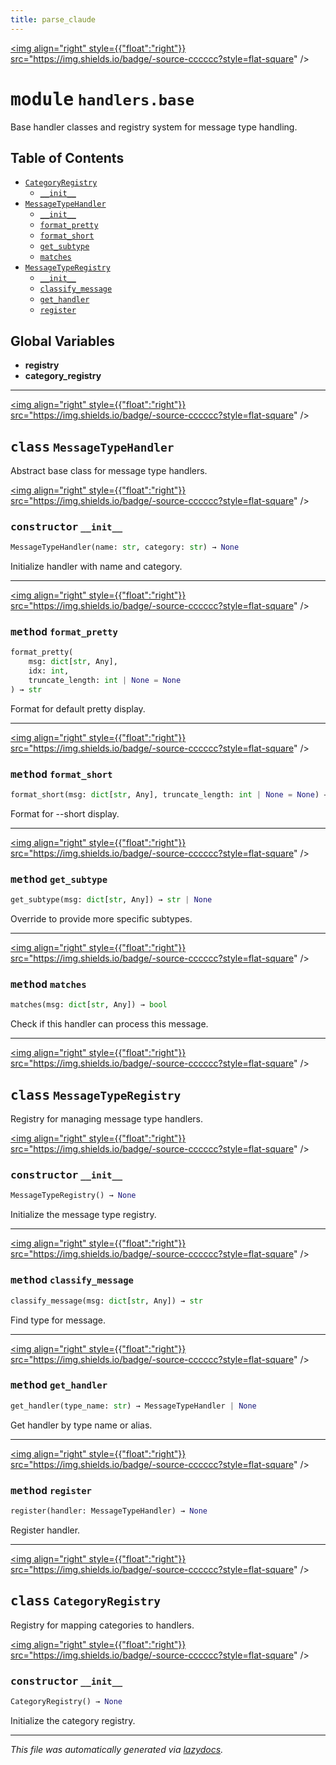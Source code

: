 ```yaml
---
title: parse_claude
---
```


<a href="https://github.com/drothermel/%24%7BREPO%7D/blob/main/src/parse_claude/handlers/base.py"><img align="right" style={{"float":"right"}} src="https://img.shields.io/badge/-source-cccccc?style=flat-square" /></a>

# <kbd>module</kbd> `handlers.base`
Base handler classes and registry system for message type handling.


## Table of Contents
- [`CategoryRegistry`](./parse_claude.handlers.base#class-categoryregistry)
	- [`__init__`](./parse_claude.handlers.base#constructor---init--)
- [`MessageTypeHandler`](./parse_claude.handlers.base#class-messagetypehandler)
	- [`__init__`](./parse_claude.handlers.base#constructor---init--)
	- [`format_pretty`](./parse_claude.handlers.base#method-format-pretty)
	- [`format_short`](./parse_claude.handlers.base#method-format-short)
	- [`get_subtype`](./parse_claude.handlers.base#method-get-subtype)
	- [`matches`](./parse_claude.handlers.base#method-matches)
- [`MessageTypeRegistry`](./parse_claude.handlers.base#class-messagetyperegistry)
	- [`__init__`](./parse_claude.handlers.base#constructor---init--)
	- [`classify_message`](./parse_claude.handlers.base#method-classify-message)
	- [`get_handler`](./parse_claude.handlers.base#method-get-handler)
	- [`register`](./parse_claude.handlers.base#method-register)


**Global Variables**
---------------
- **registry**
- **category_registry**


---

<a href="https://github.com/drothermel/%24%7BREPO%7D/blob/main/src/parse_claude/handlers/base.py#L7"><img align="right" style={{"float":"right"}} src="https://img.shields.io/badge/-source-cccccc?style=flat-square" /></a>

## <kbd>class</kbd> `MessageTypeHandler`
Abstract base class for message type handlers.


<a href="https://github.com/drothermel/%24%7BREPO%7D/blob/main/src/parse_claude/handlers/base.py#L10"><img align="right" style={{"float":"right"}} src="https://img.shields.io/badge/-source-cccccc?style=flat-square" /></a>

### <kbd>constructor</kbd> `__init__`

```python
MessageTypeHandler(name: str, category: str) → None
```

Initialize handler with name and category.





---

<a href="https://github.com/drothermel/%24%7BREPO%7D/blob/main/src/parse_claude/handlers/base.py#L23"><img align="right" style={{"float":"right"}} src="https://img.shields.io/badge/-source-cccccc?style=flat-square" /></a>

### <kbd>method</kbd> `format_pretty`

```python
format_pretty(
    msg: dict[str, Any],
    idx: int,
    truncate_length: int | None = None
) → str
```

Format for default pretty display.


---

<a href="https://github.com/drothermel/%24%7BREPO%7D/blob/main/src/parse_claude/handlers/base.py#L29"><img align="right" style={{"float":"right"}} src="https://img.shields.io/badge/-source-cccccc?style=flat-square" /></a>

### <kbd>method</kbd> `format_short`

```python
format_short(msg: dict[str, Any], truncate_length: int | None = None) → str
```

Format for --short display.


---

<a href="https://github.com/drothermel/%24%7BREPO%7D/blob/main/src/parse_claude/handlers/base.py#L35"><img align="right" style={{"float":"right"}} src="https://img.shields.io/badge/-source-cccccc?style=flat-square" /></a>

### <kbd>method</kbd> `get_subtype`

```python
get_subtype(msg: dict[str, Any]) → str | None
```

Override to provide more specific subtypes.


---

<a href="https://github.com/drothermel/%24%7BREPO%7D/blob/main/src/parse_claude/handlers/base.py#L19"><img align="right" style={{"float":"right"}} src="https://img.shields.io/badge/-source-cccccc?style=flat-square" /></a>

### <kbd>method</kbd> `matches`

```python
matches(msg: dict[str, Any]) → bool
```

Check if this handler can process this message.



---

<a href="https://github.com/drothermel/%24%7BREPO%7D/blob/main/src/parse_claude/handlers/base.py#L40"><img align="right" style={{"float":"right"}} src="https://img.shields.io/badge/-source-cccccc?style=flat-square" /></a>

## <kbd>class</kbd> `MessageTypeRegistry`
Registry for managing message type handlers.


<a href="https://github.com/drothermel/%24%7BREPO%7D/blob/main/src/parse_claude/handlers/base.py#L43"><img align="right" style={{"float":"right"}} src="https://img.shields.io/badge/-source-cccccc?style=flat-square" /></a>

### <kbd>constructor</kbd> `__init__`

```python
MessageTypeRegistry() → None
```

Initialize the message type registry.





---

<a href="https://github.com/drothermel/%24%7BREPO%7D/blob/main/src/parse_claude/handlers/base.py#L53"><img align="right" style={{"float":"right"}} src="https://img.shields.io/badge/-source-cccccc?style=flat-square" /></a>

### <kbd>method</kbd> `classify_message`

```python
classify_message(msg: dict[str, Any]) → str
```

Find type for message.


---

<a href="https://github.com/drothermel/%24%7BREPO%7D/blob/main/src/parse_claude/handlers/base.py#L61"><img align="right" style={{"float":"right"}} src="https://img.shields.io/badge/-source-cccccc?style=flat-square" /></a>

### <kbd>method</kbd> `get_handler`

```python
get_handler(type_name: str) → MessageTypeHandler | None
```

Get handler by type name or alias.


---

<a href="https://github.com/drothermel/%24%7BREPO%7D/blob/main/src/parse_claude/handlers/base.py#L48"><img align="right" style={{"float":"right"}} src="https://img.shields.io/badge/-source-cccccc?style=flat-square" /></a>

### <kbd>method</kbd> `register`

```python
register(handler: MessageTypeHandler) → None
```

Register handler.



---

<a href="https://github.com/drothermel/%24%7BREPO%7D/blob/main/src/parse_claude/handlers/base.py#L66"><img align="right" style={{"float":"right"}} src="https://img.shields.io/badge/-source-cccccc?style=flat-square" /></a>

## <kbd>class</kbd> `CategoryRegistry`
Registry for mapping categories to handlers.


<a href="https://github.com/drothermel/%24%7BREPO%7D/blob/main/src/parse_claude/handlers/base.py#L69"><img align="right" style={{"float":"right"}} src="https://img.shields.io/badge/-source-cccccc?style=flat-square" /></a>

### <kbd>constructor</kbd> `__init__`

```python
CategoryRegistry() → None
```

Initialize the category registry.








---

_This file was automatically generated via [lazydocs](https://github.com/ml-tooling/lazydocs)._
